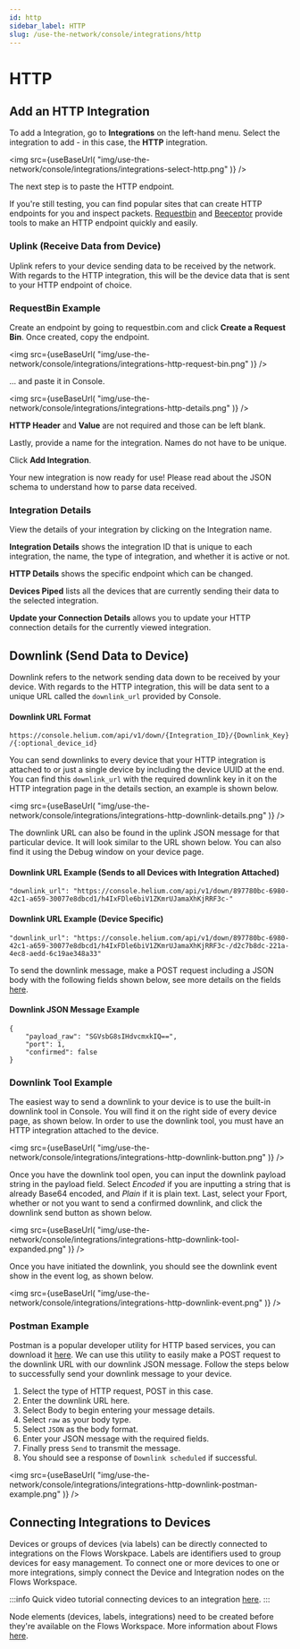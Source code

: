 ```yaml
---
id: http
sidebar_label: HTTP
slug: /use-the-network/console/integrations/http
---
```


# HTTP


## Add an HTTP Integration

To add a Integration, go to **Integrations** on the left-hand menu. Select the
integration to add - in this case, the **HTTP** integration.

<img
  src={useBaseUrl(
    "img/use-the-network/console/integrations/integrations-select-http.png"
  )}
/>

The next step is to paste the HTTP endpoint.

If you're still testing, you can find popular sites that can create HTTP
endpoints for you and inspect packets. [Requestbin](https://www.requestbin.com)
and [Beeceptor](https://www.beeceptor.com) provide tools to make an HTTP
endpoint quickly and easily.

### Uplink \(Receive Data from Device\)

Uplink refers to your device sending data to be received by the network. With
regards to the HTTP integration, this will be the device data that is sent to
your HTTP endpoint of choice.

### RequestBin Example

Create an endpoint by going to requestbin.com and click **Create a Request
Bin**. Once created, copy the endpoint.

<img
  src={useBaseUrl(
    "img/use-the-network/console/integrations/integrations-http-request-bin.png"
  )}
/>

... and paste it in Console.

<img
  src={useBaseUrl(
    "img/use-the-network/console/integrations/integrations-http-details.png"
  )}
/>

**HTTP Header** and **Value** are not required and those can be left blank.

Lastly, provide a name for the integration. Names do not have to be unique.

Click **Add Integration**.

Your new integration is now ready for use! Please read about the JSON schema to
understand how to parse data received.

### Integration Details

View the details of your integration by clicking on the Integration name.

**Integration Details** shows the integration ID that is unique to each
integration, the name, the type of integration, and whether it is active or not.

**HTTP Details** shows the specific endpoint which can be changed.

**Devices Piped** lists all the devices that are currently sending their data to
the selected integration.

**Update your Connection Details** allows you to update your HTTP connection
details for the currently viewed integration.

## Downlink \(Send Data to Device\)

Downlink refers to the network sending data down to be received by your device.
With regards to the HTTP integration, this will be data sent to a unique URL
called the `downlink_url` provided by Console.

#### Downlink URL Format

`https://console.helium.com/api/v1/down/{Integration_ID}/{Downlink_Key}/{:optional_device_id}`

You can send downlinks to every device that your HTTP integration is attached to
or just a single device by including the device UUID at the end. You can find
this `downlink_url` with the required downlink key in it on the HTTP integration
page in the details section, an example is shown below.

<img
  src={useBaseUrl(
    "img/use-the-network/console/integrations/integrations-http-downlink-details.png"
  )}
/>

The downlink URL can also be found in the uplink JSON message for that
particular device. It will look similar to the URL shown below. You can also
find it using the Debug window on your device page.

#### Downlink URL Example \(Sends to all Devices with Integration Attached\)

```text
"downlink_url": "https://console.helium.com/api/v1/down/897780bc-6980-42c1-a659-30077e8dbcd1/h4IxFDle6biV1ZKmrUJamaXhKjRRF3c-"
```

#### Downlink URL Example \(Device Specific\)

```text
"downlink_url": "https://console.helium.com/api/v1/down/897780bc-6980-42c1-a659-30077e8dbcd1/h4IxFDle6biV1ZKmrUJamaXhKjRRF3c-/d2c7b8dc-221a-4ec8-aedd-6c19ae348a33"
```

To send the downlink message, make a POST request including a JSON body with the
following fields shown below, see more details on the fields
[here](/use-the-network/console/integrations/json-schema#downlink-transmitting-data-to-a-device).

#### Downlink JSON Message Example

```text
{
    "payload_raw": "SGVsbG8sIHdvcmxkIQ==",
    "port": 1,
    "confirmed": false
}
```

### Downlink Tool Example

The easiest way to send a downlink to your device is to use the built-in
downlink tool in Console. You will find it on the right side of every device
page, as shown below. In order to use the downlink tool, you must have an HTTP
integration attached to the device.

<img
  src={useBaseUrl(
    "img/use-the-network/console/integrations/integrations-http-downlink-button.png"
  )}
/>

Once you have the downlink tool open, you can input the downlink payload string
in the payload field. Select _Encoded_ if you are inputting a string that is
already Base64 encoded, and _Plain_ if it is plain text. Last, select your
Fport, whether or not you want to send a confirmed downlink, and click the
downlink send button as shown below.

<img
  src={useBaseUrl(
    "img/use-the-network/console/integrations/integrations-http-downlink-tool-expanded.png"
  )}
/>

Once you have initiated the downlink, you should see the downlink event show in
the event log, as shown below.

<img
  src={useBaseUrl(
    "img/use-the-network/console/integrations/integrations-http-downlink-event.png"
  )}
/>

### Postman Example

Postman is a popular developer utility for HTTP based services, you can download
it [here](https://www.postman.com/downloads/). We can use this utility to easily
make a POST request to the downlink URL with our downlink JSON message. Follow
the steps below to successfully send your downlink message to your device.

1. Select the type of HTTP request, POST in this case.
2. Enter the downlink URL here.
3. Select Body to begin entering your message details.
4. Select `raw` as your body type.
5. Select `JSON` as the body format.
6. Enter your JSON message with the required fields.
7. Finally press `Send` to transmit the message.
8. You should see a response of `Downlink scheduled` if successful.

<img
  src={useBaseUrl(
    "img/use-the-network/console/integrations/integrations-http-downlink-postman-example.png"
  )}
/>

## Connecting Integrations to Devices

Devices or groups of devices (via labels) can be directly connected to integrations on the Flows Worskpace. Labels are identifiers used to group devices for easy management. To connect one or more devices to one or more integrations, simply connect the Device and Integration nodes on the Flows Workspace.

:::info
Quick video tutorial connecting devices to an integration [here](https://www.youtube.com/watch?v=lnERw1f7TGE).
:::

Node elements (devices, labels, integrations) need to be created before they're available on the Flows Workspace. More information about Flows [here](https://docs.helium.com/use-the-network/console/flows/).

